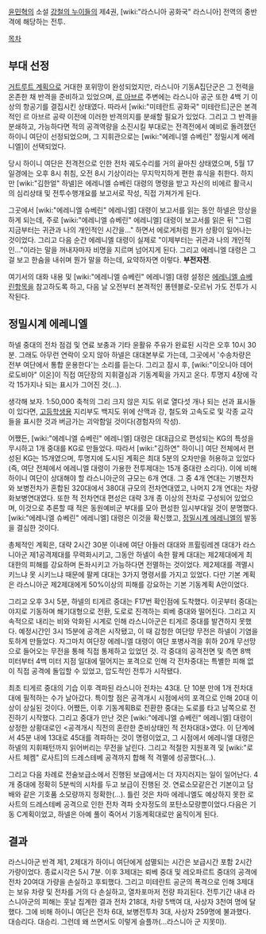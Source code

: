 [[윤민혁]]의 소설 [[강철의 누이들]]의 제4권, [wiki:"라스니아 공화국" 라스니아] 전역의 중반격에 해당하는 전투.

[[목차]]
== 부대 선정 ==
[[거트루트 계획]]으로 거대한 포위망이 완성되었지만, 라스니아 기동A집단군은 그 전력을 온존한 채 반격을 준비하고 있었으며, [[르 아브르]] 주변에는 라스니아 공군 또한 4백 기 이상의 항공기를 결집시킨 상태였다. 따라서 [wiki:"미테란트 공화국" 미테란트]군은 본격적인 르 아브르 공략 이전에 이러한 반격의지를 분쇄할 필요가 있었다. 그리고 그 반격을 분쇄하고, 가능하다면 적의 공격역량을 소진시킬 부대로는 전격전에서 예비로 돌려졌던 하이니 여단이 선정되었으며, 그 지휘관으로는 [wiki:"에레니엘 슈베린" 정밀시계 에레니엘]이 선택되었다.

당시 하이니 여단은 전격전으로 인한 전차 궤도수리를 거의 끝마친 상태였으며, 5월 17일경에는 오후 8시 취침, 오전 8시 기상이라는 무지막지하게 편한 휴식을 취한다. 하지만 [wiki:"김한얼" 하넬]은 에레니엘 슈베린 대령의 명령을 받고 자신의 비에르 활극시의 심리상태 및 전투수행개요를 보고서로 작성, 직접 가져가게 된다. 

그곳에서 [wiki:"에레니엘 슈베린" 에레니엘] 대령이 보고서를 읽는 동안 하넬은 망상을 하게 되는데, 주로 [wiki:"에레니엘 슈베린" 에레니엘] 대령이 보고서를 읽은 뒤 "그럼 지금부터는 귀관과 나의 개인적인 시간을..." 하면서 에로게처럼 뭔가 상황이 일어나는 것이었다. 그리고 다음 순간 에레니엘 대령이 실제로 "이제부터는 귀관과 나의 개인적인..."이라는 말을 꺼내자마자 비명을 지르며 넘어지게 된다. 그리고 에레니엘 대령은 그걸 보고 한숨을 내쉬며 뭔가 말을 하는데, 요약하자면 이렇다. '''부전자전'''.

여기서의 대화 내용 및 [wiki:"에레니엘 슈베린" 에레니엘] 대령 설정은 [[에레니엘 슈베린]]항목을 참고하도록 하고, 다음 날 오전부터 본격적인 퐁텐블로-모르뉘 가도 전투가 시작된다.

== 정밀시계 에레니엘 ==
하넬 중대의 전차 점검 및 연료 보충과 기타 윤활유 주유가 완료된 시각은 오후 10시 30분. 그래도 아무런 연락이 오지 않아 하넬은 대대본부로 가는데, 그곳에서 '수송차량은 전부 여단에서 통합 운용한다'는 소리를 듣는다. 그리고 잠시 후, [wiki:"이오니아 데어 로도비아" 이온]이 직접 여단장의 지휘결심과 기동계획을 가지고 온다. 투명지 4장에 각각 15가지나 되는 표시가 그어진 것(...).

생각해 보자. 1:50,000 축척의 그리 크지 않은 지도 위로 열다섯 개나 되는 선과 표시들이 있다면, [[고등학생]]용 지리부도 백지도 위에 산맥과 강, 철도와 고속도로 및 각종 교각들을 표시한 것과 버금가는 괴악함일 것이다(경험자의 작성).

어쨌든, [wiki:"에레니엘 슈베린" 에레니엘] 대령은 대대급으로 편성되는 KG의 특성을 무시하고 1개 중대를 KG로 만들었다. 따라서 [wiki:"김하연" 하이니] 여단 전체에서 편성된 KG는 15개였으며, 투명지에 도시된 계획은 최대 5분의 오차만을 허용하고 있었다(즉, 여단 전체에서 에레니엘 대령이 가용한 전투제대는 15개 중대란 소리다). 이에 비해 하이니 여단이 상대해야 할 라스니아군의 규모는 6개 연대. 그 중 4개 연대는 기병전차와 보병전차가 혼합된 320대에서 380대 규모의 전차연대였고, 나머지 2개 연대는 차량화보병연대였다. 또한 적 전차연대 편성은 대략 3개 종 이상의 전차로 구성되어 있었으며, 이것으로 추론할 때 적은 동원예비군 부대를 모아 편성한 임시부대일 것이 분명했다. [wiki:"에레니엘 슈베린" 에레니엘] 대령은 이것을 확신했고, [[정밀시계 에레니엘]]의 발동을 결심한 것이다.

총체적인 계획은, 대략 2시간 30분 이내에 여단 아들러 대대와 프륄링레겐 대대가 라스니아군 제1공격제대를 무력화시키고, 그동안 하넬이 속한 팔케 대대는 제2제대에게 최대한의 피해를 강요하며 돈좌시키고 가능하다면 전멸하는 것이었다. 제2제대를 격멸시키느냐 못 시키느냐 때문에 팔케 대대는 3가지 명령서를 가지고 있었다. 다만 기본 계획은 라스니아군 제2제대에게 50%이상의 피해를 강요하는 기본 기동계획 A안이었다. 

그리고 오후 3시 5분, 하넬의 티게르 중대는 F17번 확인점에 도착했다. 이곳부터 중대는 야지로 기동하며 쐐기대형으로 전환, 도로로 진격하는 뢰베 중대와 떨어진다. 그리고 지속적으로 내리는 비와 악화된 시계로 인해 라스니아군은 티게르 중대를 발견하지 못했다. 예정시간인 3시 15분에 공격은 시작됐고, 이 때 감청한 여단망 무전은 하넬이 기염을 토하게 만들었다. 자그마치 여단장 에레니엘 대령이 여단 포병사격을 휘하 20개 무선망으로 들어오는 무전을 통해 직접 통제하고 있었던 것. 각 중대의 공격전면 및 측면 8백 미터부터 4백 미터 지점 일대에 떨어지는 포격으로 인해 각 전차중대는 특별한 피해 없이 직접 공격에 돌입할 수 있었고, 압도적인 전투가 시작됐다.

최초 티게르 중대의 기습 이후 격파된 라스니아 전차는 43대. 단 10분 만에 1개 전차대대에 필적하는 수가 날아갔다. 특이할 점은 공격개시 시점에서의 포격으로 인해 20대 이상이 상실된 것이다. 어쨌든, 이후 기동계획B로 전환한 중대는 도로를 타고 남쪽으로 전진하기 시작했다. 그리고 중대가 만난 것은 [wiki:"에레니엘 슈베린" 에레니엘] 대령이 상정한 상황대로인 <공격개시 직전의 혼란한 준비상태인 적 전차대대>였다. 이 단계에서 45분 내에 13대로 45대를 격파하는 것이 명령이었고, 그 시점에서 에레니엘 대령은 하넬의 지휘패턴까지 읽어버리는 무전을 날린다. 그리고 적절한 지원포격 및 [wiki:"로사트 체켐" 로사트]의 드레스테베 공격까지 합해 적 격멸에 성공했다(...).

그리고 다음 차례로 전술보급소에서 진행된 보급에서는 더 자지러지는 일이 일어난다. 4개 중대에 정확히 5분씩의 시차를 두고 보급이 진행된 것. 연료소모같은건 기본이고 담배와 같은 기호품 소모량까지 정확한(...). 틀린 것은 차마 에레니엘도 예상하지 못한 로사트의 드레스테베 공격으로 인한 전차 격파 숫자정도의 포탄소모량뿐이었다.다음은 기동 C계획이었고, 하넬은 아예 풀이 죽어서 기동계획대로만 움직이게 된다.

== 결과 ==
라스니아군 반격 제1, 2제대가 하이니 여단에게 섬멸되는 시간은 보급시간 포함 2시간 가량이었다. 종료시각은 5시 7분. 이후 3제대는 뢰베 중대 및 레오파르트 중대의 공격에 전차 20여대 가량을 손실하고 후퇴했다. 그리고 미테란트 공군의 폭격으로 인해 3제대는 보유 차량 및 전차를 거의 다 손실하고, 열차포마저 전량 파괴된다. 전투기간 내내 라스니아군의 피해는 훗날 집계한 결과 전차 218대, 차량 5백여 대, 사상자 3천여 명에 달했다. 그에 비해 하이니 여단은 전차 6대, 보병전투차 3대, 사상자 259명에 불과했다. 대승리다. 대승리. 그런데 왜 쓰면서도 이렇게 슬플까(...라스니아 군 지못미).
